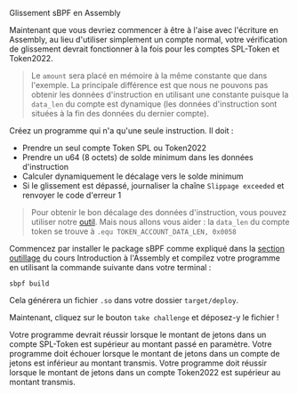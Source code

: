 
<ChallengeTitle>Glissement sBPF en Assembly</ChallengeTitle>

Maintenant que vous devriez commencer à être à l'aise avec l'écriture en Assembly, au lieu d'utiliser simplement un compte normal, votre vérification de glissement devrait fonctionner à la fois pour les comptes SPL-Token et Token2022.

> Le `amount` sera placé en mémoire à la même constante que dans l'exemple. La principale différence est que nous ne pouvons pas obtenir les données d'instruction en utilisant une constante puisque la `data_len` du compte est dynamique (les données d'instruction sont situées à la fin des données du dernier compte).

Créez un programme qui n'a qu'une seule instruction. Il doit :
- Prendre un seul compte Token SPL ou Token2022
- Prendre un u64 (8 octets) de solde minimum dans les données d'instruction
- Calculer dynamiquement le décalage vers le solde minimum
- Si le glissement est dépassé, journaliser la chaîne `Slippage exceeded` et renvoyer le code d'erreur 1

> Pour obtenir le bon décalage des données d'instruction, vous pouvez utiliser notre [outil](https://sbpf.xyz). Mais nous allons vous aider : la `data_len` du compte token se trouve à `.equ TOKEN_ACCOUNT_DATA_LEN, 0x0058`

Commencez par installer le package sBPF comme expliqué dans la [section outillage](/en/courses/introduction-to-assembly/tooling) du cours Introduction à l'Assembly et compilez votre programme en utilisant la commande suivante dans votre terminal :

```
sbpf build
```

Cela générera un fichier `.so` dans votre dossier `target/deploy`. 

Maintenant, cliquez sur le bouton `take challenge` et déposez-y le fichier !

<RequirementList>
  <Requirement title="Défi 1 : Tester le glissement avec SPL-Token">
    Votre programme devrait réussir lorsque le montant de jetons dans un compte SPL-Token est supérieur au montant passé en paramètre.
  </Requirement>

  <Requirement title="Défi 2 : Tester l'échec d'un glissement">
    Votre programme doit échouer lorsque le montant de jetons dans un compte de jetons est inférieur au montant transmis.
  </Requirement>

  <Requirement title="Défi 3 : Tester le glissement avec Token2022">
    Votre programme doit réussir lorsque le montant de jetons dans un compte Token2022 est supérieur au montant transmis.
  </Requirement>
</RequirementList>